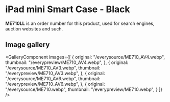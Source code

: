 
# iPad mini Smart Case - Black

<Callout type='info' emoji='👉🏻'>**ME710LL** is an order number for this product, used for search engines, auction websites and such.</Callout>

## Image gallery

<GalleryComponent
    images={[
      {
        original: "/everysource/ME710_AV4.webp",
        thumbnail: "/everypreview/ME710_AV4.webp",
      },
      {
        original: "/everysource/ME710_AV3.webp",
        thumbnail: "/everypreview/ME710_AV3.webp",
      },
      {
        original: "/everysource/ME710_AV6.webp",
        thumbnail: "/everypreview/ME710_AV6.webp",
      },
      {
        original: "/everysource/ME710.webp",
        thumbnail: "/everypreview/ME710.webp",
      }
    ]}
  />
